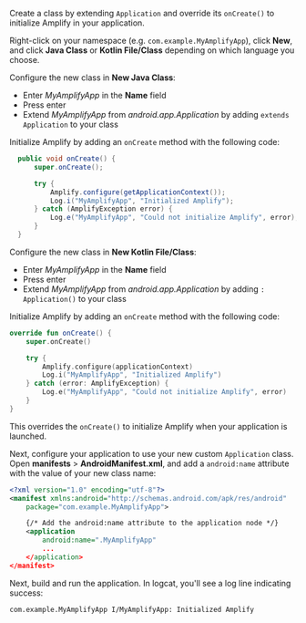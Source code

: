 Create a class by extending `Application` and override its `onCreate()` to initialize Amplify in your application.

Right-click on your namespace (e.g. `com.example.MyAmplifyApp`), click **New**, and click **Java Class** or **Kotlin File/Class** depending on which language you choose.

<BlockSwitcher>
<Block name="Java">

Configure the new class in **New Java Class**:

- Enter *MyAmplifyApp* in the **Name** field
- Press enter
- Extend *MyAmplifyApp* from *android.app.Application* by adding `extends Application` to your class

Initialize Amplify by adding an `onCreate` method with the following code:

```java
  public void onCreate() {
      super.onCreate();

      try {
          Amplify.configure(getApplicationContext());
          Log.i("MyAmplifyApp", "Initialized Amplify");
      } catch (AmplifyException error) {
          Log.e("MyAmplifyApp", "Could not initialize Amplify", error);
      }
  }
```

</Block>

<Block name="Kotlin">

Configure the new class in **New Kotlin File/Class**:

- Enter *MyAmplifyApp* in the **Name** field
- Press enter
- Extend *MyAmplifyApp* from *android.app.Application* by adding `: Application()` to your class

Initialize Amplify by adding an `onCreate` method with the following code:

```kotlin
override fun onCreate() {
    super.onCreate()

    try {
        Amplify.configure(applicationContext)
        Log.i("MyAmplifyApp", "Initialized Amplify")
    } catch (error: AmplifyException) {
        Log.e("MyAmplifyApp", "Could not initialize Amplify", error)
    }
}
```

</Block>
</BlockSwitcher>

This overrides the `onCreate()` to initialize Amplify when your application is launched.

Next, configure your application to use your new custom `Application` class. Open **manifests** > **AndroidManifest.xml**, and add a `android:name` attribute with the value of your new class name:

```xml
<?xml version="1.0" encoding="utf-8"?>
<manifest xmlns:android="http://schemas.android.com/apk/res/android"
    package="com.example.MyAmplifyApp">

    {/* Add the android:name attribute to the application node */}
    <application
        android:name=".MyAmplifyApp"
        ...
    </application>
</manifest>
```

Next, build and run the application. In logcat, you'll see a log line indicating success:

```console
com.example.MyAmplifyApp I/MyAmplifyApp: Initialized Amplify
```
